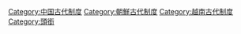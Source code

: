 {{catmore}}
[[Category:中国古代制度|Category:中国古代制度]]
[[Category:朝鮮古代制度|Category:朝鮮古代制度]]
[[Category:越南古代制度|Category:越南古代制度]]
[[Category:頭銜|Category:頭銜]]